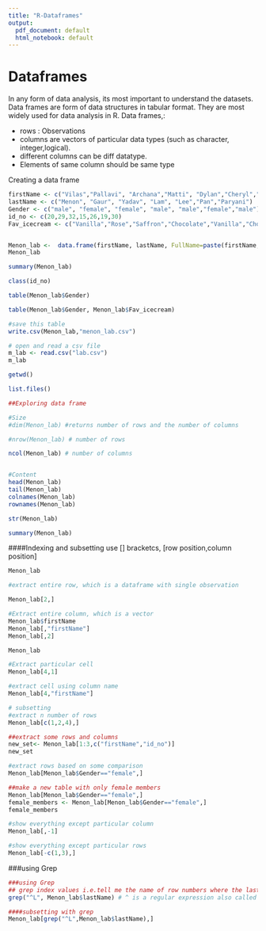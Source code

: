 ```yaml
---
title: "R-Dataframes"
output:
  pdf_document: default
  html_notebook: default
---
```



# Dataframes
In any form of data analysis, its most important to understand the datasets. 
Data frames are form of data structures in tabular format. They are most widely used for data analysis in R. 
Data frames,:

- rows : Observations
- columns are vectors of particular data types (such as character, integer,logical).
- different columns can be diff datatype.
- Elements of same column should be same type


Creating a data frame
```r
firstName <- c("Vilas","Pallavi", "Archana","Matti", "Dylan","Cheryl","Fahad") ## firstName is a Vector
lastName <- c("Menon", "Gaur", "Yadav", "Lam", "Lee","Pan","Paryani")
Gender <- c("male", "female", "female", "male", "male","female","male")
id_no <- c(20,29,32,15,26,19,30)
Fav_icecream <- c("Vanilla","Rose","Saffron","Chocolate","Vanilla","Chocolate","Vanilla")


Menon_lab <-  data.frame(firstName, lastName, FullName=paste(firstName, lastName), Gender, id_no, Fav_icecream) ## data.frame is a function, Menon_lab is dataframe
Menon_lab
```

```r
summary(Menon_lab)
```
```r
class(id_no)
```

```r
table(Menon_lab$Gender)

table(Menon_lab$Gender, Menon_lab$Fav_icecream)
```


```r
#save this table
write.csv(Menon_lab,"menon_lab.csv")
```

```r
# open and read a csv file
m_lab <- read.csv("lab.csv")
m_lab
```
```r
getwd()
```

```r
list.files()
```

```r
##Exploring data frame

#Size
#dim(Menon_lab) #returns number of rows and the number of columns

#nrow(Menon_lab) # number of rows

ncol(Menon_lab) # number of columns



```

```r
#Content
head(Menon_lab)
tail(Menon_lab)
colnames(Menon_lab)
rownames(Menon_lab)
```
```r

str(Menon_lab)

```

```r
summary(Menon_lab)
```


####Indexing and subsetting
use [] bracketcs, [row position,column position] 
```r
Menon_lab
```

```r
#extract entire row, which is a dataframe with single observation

Menon_lab[2,]
```


```r
#Extract entire column, which is a vector
Menon_lab$firstName
Menon_lab[,"firstName"]
Menon_lab[,2]
```

```r
Menon_lab
```


```r
#Extract particular cell
Menon_lab[4,1]
```
```r
#extract cell using column name
Menon_lab[4,"firstName"]
```


```r
# subsetting
#extract n number of rows
Menon_lab[c(1,2,4),]
```

```r
##extract some rows and columns
new_set<- Menon_lab[1:3,c("firstName","id_no")]
new_set
```


```r
#extract rows based on some comparison
Menon_lab[Menon_lab$Gender=="female",]
```


```r
##make a new table with only female members
Menon_lab[Menon_lab$Gender=="female",]
female_members <- Menon_lab[Menon_lab$Gender=="female",]
female_members

```


```r
#show everything except particular column
Menon_lab[,-1]
```

```r
#show everything except particular rows
Menon_lab[-c(1,3),]
```
###using Grep

```r
###using Grep
## grep index values i.e.tell me the name of row numbers where the last name starts with 'L'
grep("^L", Menon_lab$lastName) # ^ is a regular expression also called regex in coding language

```



```r
####subsetting with grep
Menon_lab[grep("^L",Menon_lab$lastName),]


```






